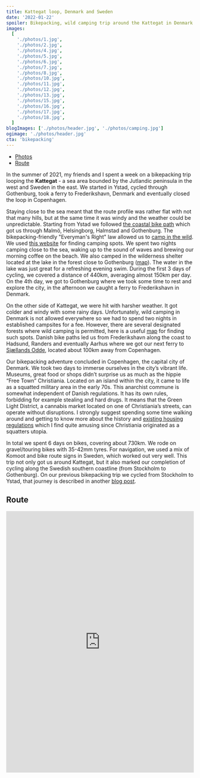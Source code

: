 ```yaml
---
title: Kattegat loop, Denmark and Sweden
date: '2022-01-22'
spoiler: Bikepacking, wild camping trip around the Kattegat in Denmark and Sweden.
images:
  [
    './photos/1.jpg',
    './photos/2.jpg',
    './photos/4.jpg',
    './photos/5.jpg',
    './photos/6.jpg',
    './photos/7.jpg',
    './photos/8.jpg',
    './photos/10.jpg',
    './photos/11.jpg',
    './photos/12.jpg',
    './photos/13.jpg',
    './photos/15.jpg',
    './photos/16.jpg',
    './photos/17.jpg',
    './photos/18.jpg',
  ]
blogImages: ['./photos/header.jpg', './photos/camping.jpg']
ogimage: './photos/header.jpg'
cta: 'bikepacking'
---
```


- [Photos](#image-gallery)
- [Route](#route)

<MakeItBigContainer>
  <ImageComponent
    image={props.frontmatter.blogImages[0]}
    alt="Sweden"
  ></ImageComponent>
</MakeItBigContainer>

In the summer of 2021, my friends and I spent a week on a bikepacking trip looping the **Kattegat** - a sea area bounded by the Jutlandic peninsula in the west and Sweden in the east. We started in Ystad, cycled through Gothenburg, took a ferry to Frederikshavn, Denmark and eventually closed the loop in Copenhagen.

Staying close to the sea meant that the route profile was rather flat with not that many hills, but at the same time it was windy and the weather could be unpredictable. Starting from Ystad we followed [the coastal bike path](https://visitsweden.com/what-to-do/nature-outdoors/biking/swedens-best-cycling-routes/) which got us through Malmö, Helsingborg, Halmstad and Gothenburg. The bikepacking-friendly "Everyman's Right" law allowed us to [camp in the wild](https://j.blaszyk.me/bikepacking-in-sweden/#wild-camping). We used [this website](https://campwild.org/) for finding camping spots. We spent two nights camping close to the sea, waking up to the sound of waves and brewing our morning coffee on the beach. We also camped in the wilderness shelter located at the lake in the forest close to Gothenburg ([map](https://map.campwild.org/places/4112)). The water in the lake was just great for a refreshing evening swim. During the first 3 days of cycling, we covered a distance of 440km, averaging almost 150km per day. On the 4th day, we got to Gothenburg where we took some time to rest and explore the city, in the afternoon we caught a ferry to Frederikshavn in Denmark.

<MakeItBigContainer>
  <ImageComponent
    image={props.frontmatter.blogImages[1]}
    alt="Camping at the sea"
    isRow
  ></ImageComponent>
  <Container>
    <Column>
      <ImageComponent
        image={props.frontmatter.images[2]}
        alt="Gravel"
      ></ImageComponent>
    </Column>
    <Column>
      <ImageComponent
        image={props.frontmatter.images[10]}
        alt="Coffee break"
      ></ImageComponent>
    </Column>
  </Container>
</MakeItBigContainer>

On the other side of Kattegat, we were hit with harsher weather. It got colder and windy with some rainy days. Unfortunately, wild camping in Denmark is not allowed everywhere so we had to spend two nights in established campsites for a fee. However, there are several designated forests where wild camping is permitted, here is a useful [map](https://udinaturen.dk/map-page?scIds=1150,1303,1153&ffId=2468) for finding such spots. Danish bike paths led us from Frederikshavn along the coast to Hadsund, Randers and eventually Aarhus where we got our next ferry to [Sjællands Odde](https://www.google.com/maps/place/4583+Sj%C3%A6llands+Odde,+Denmark/@56.2359695,11.2544575,8.09z/data=!4m5!3m4!1s0x464db64c0f413e79:0x26a6d2afd1db110a!8m2!3d55.9671697!4d11.3667297), located about 100km away from Copenhagen.

Our bikepacking adventure concluded in Copenhagen, the capital city of Denmark. We took two days to immerse ourselves in the city’s vibrant life. Museums, great food or shops didn’t surprise us as much as the hippie “Free Town” Christiania. Located on an island within the city, it came to life as a squatted military area in the early 70s. This anarchist commune is somewhat independent of Danish regulations. It has its own rules, forbidding for example stealing and hard drugs. It means that the Green Light District, a cannabis market located on one of Christiania’s streets, can operate without disruptions. I strongly suggest spending some time walking around and getting to know more about the history and [existing housing regulations](https://www.atlasobscura.com/articles/if-you-want-to-live-in-a-copenhagen-commune-get-ready-for-red-tape) which I find quite amusing since Christiania originated as a squatters utopia.

In total we spent 6 days on bikes, covering about 730km. We rode on gravel/touring bikes with 35-42mm tyres. For navigation, we used a mix of Komoot and bike route signs in Sweden, which worked out very well. This trip not only got us around Kattegat, but it also marked our completion of cycling along the Swedish southern coastline (from Stockholm to Gothenburg). On our previous bikepacking trip we cycled from Stockholm to Ystad, that journey is described in another [blog post](https://j.blaszyk.me/bikepacking-in-sweden/).

<ImageGallery images={props.frontmatter.images}></ImageGallery>

## Route

<iframe
  src="https://ridewithgps.com/embeds?type=route&id=38412773&metricUnits=true&sampleGraph=true"
  style="width: 1px; min-width: 100%; height: 700px; border: none;"
  scrolling="no"
></iframe>
